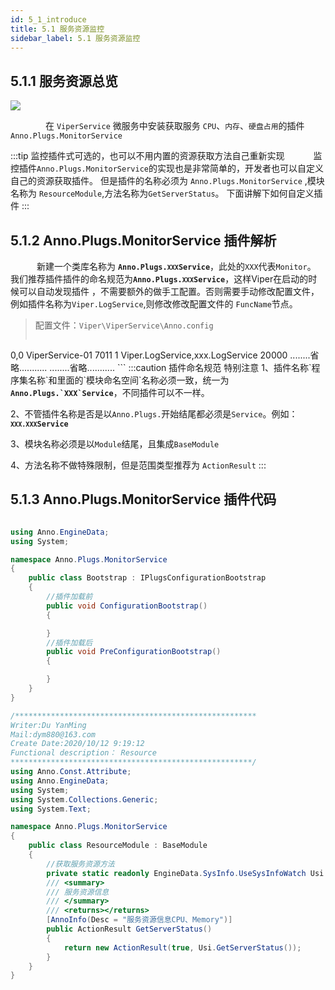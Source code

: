 ```yaml
---
id: 5_1_introduce
title: 5.1 服务资源监控
sidebar_label: 5.1 服务资源监控
---
```


## 5.1.1 服务资源总览

<div style={{width:"100%",textAlign:"center"}}>
    <img src={useBaseUrl("img/home.png")} />
</div>

　　　　在 <code>ViperService</code> 
微服务中安装获取服务 <code>CPU</code>、<code>内存</code>、<code>硬盘占用</code>的插件
<code>Anno.Plugs.MonitorService</code>

:::tip 监控插件式可选的，也可以不用内置的资源获取方法自己重新实现
　　　监控插件`Anno.Plugs.MonitorService`的实现也是非常简单的，开发者也可以自定义自己的资源获取插件。
但是插件的名称必须为 `Anno.Plugs.MonitorService` ,模块名称为 `ResourceModule`,方法名称为`GetServerStatus`。
下面讲解下如何自定义插件
:::

## 5.1.2 Anno.Plugs.MonitorService 插件解析

　　　新建一个类库名称为 <b><code>Anno.Plugs.`XXX`Service</code></b>，此处的<code>XXX</code>代表`Monitor`。
我们推荐插件插件的命名规范为<b><code>Anno.Plugs.`XXX`Service</code></b>，这样Viper在启动的时候可以自动发现插件
，不需要额外的做手工配置。否则需要手动修改配置文件，例如插件名称为`Viper.LogService`,则修改修改配置文件的 `FuncName`节点。

>配置文件：`Viper\ViperService\Anno.config`
>> ``` xml
<?xml version="1.0" encoding="utf-8" ?>
<configuration>
  <!--0,0 第一位是 工作站，第二位数据中心
  （所有的 AnnoService 的 两位数不能重复例如不能存在【1,2】【1,2】）
  可以存在【1,2】【2,1】
  -->
  <IdWorker>0,0</IdWorker>
  <!--App名称-->
  <AppName>ViperService-01</AppName>
  <!--监听端口-->
  <Port>7011</Port>
  <!--权重-->
  <Weight>1</Weight>
  <!--功能 非Anno.Plugs  加入方式,多个用逗号`,`隔开-->
  <FuncName>Viper.LogService,xxx.LogService</FuncName>
  <!--忽略的功能 Trace,Logic-->
  <IgnoreFuncName></IgnoreFuncName>
  <!--超时时间毫秒-->
  <TimeOut>20000</TimeOut>
  <!--注册到的目标-->
  <Ts Ip="127.0.0.1" Port="7010"/>
  <IocDll>
    ........省略...........
  </IocDll>
  <appSettings>
    ........省略...........
  </appSettings>
</configuration>
```
:::caution 插件命名规范 特别注意
   1、插件名称`程序集名称`和里面的`模块命名空间`名称必须一致，统一为<b><code>Anno.Plugs.`XXX`Service</code></b>，不同插件可以不一样。
  
   2、不管插件名称是否是以`Anno.Plugs.`开始结尾都必须是`Service`。例如：<b><code>`XXX.XXX`Service</code></b>

   3、模块名称必须是以`Module`结尾，且集成`BaseModule`

   4、方法名称不做特殊限制，但是范围类型推荐为 `ActionResult`
:::


## 5.1.3 Anno.Plugs.MonitorService 插件代码


```csharp title="Bootstrap.cs 这个是插件的初始化加载器"

using Anno.EngineData;
using System;

namespace Anno.Plugs.MonitorService
{
    public class Bootstrap : IPlugsConfigurationBootstrap
    {
        //插件加载前
        public void ConfigurationBootstrap()
        {

        }
        //插件加载后
        public void PreConfigurationBootstrap()
        {

        }
    }
}

```


```csharp title="ResourceModule.cs 监控模块"
/****************************************************** 
Writer:Du YanMing
Mail:dym880@163.com
Create Date:2020/10/12 9:19:12 
Functional description： Resource
******************************************************/
using Anno.Const.Attribute;
using Anno.EngineData;
using System;
using System.Collections.Generic;
using System.Text;

namespace Anno.Plugs.MonitorService
{
    public class ResourceModule : BaseModule
    {
        //获取服务资源方法
        private static readonly EngineData.SysInfo.UseSysInfoWatch Usi = new EngineData.SysInfo.UseSysInfoWatch();
        /// <summary>
        /// 服务资源信息
        /// </summary>
        /// <returns></returns>
        [AnnoInfo(Desc = "服务资源信息CPU、Memory")]
        public ActionResult GetServerStatus()
        {
            return new ActionResult(true, Usi.GetServerStatus());
        }
    }
}

```